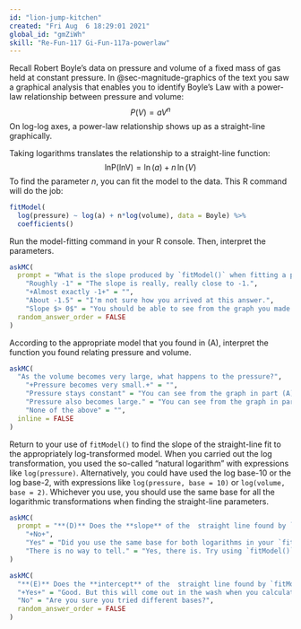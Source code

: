 ```yaml
---
id: "lion-jump-kitchen"
created: "Fri Aug  6 18:29:01 2021"
global_id: "gmZiWh"
skill: "Re-Fun-117 Gi-Fun-117a-powerlaw"
---
```


Recall Robert Boyle's data  on pressure and volume of a fixed mass of gas held at constant pressure. In @sec-magnitude-graphics of the text you saw a graphical analysis that enables you to identify Boyle's Law with a power-law relationship between pressure and volume: $$P(V) = a V^n$$ On log-log axes, a power-law relationship shows up as a straight-line graphically. 

Taking logarithms translates the relationship to a straight-line function:$$\text{lnP(lnV)} = \ln(a) + n\,  \ln(V)$$
To find the parameter $n$, you can fit the model to the data. This R command will do the job:


```r
fitModel(
  log(pressure) ~ log(a) + n*log(volume), data = Boyle) %>%
  coefficients()
```

Run the model-fitting command in your R console. Then, interpret the parameters.


```r
askMC(
  prompt = "What is the slope produced by `fitModel()` when fitting a power law model?",
    "Roughly -1" = "The slope is really, really close to -1.",
    "+Almost exactly -1+" = "",
    "About -1.5" = "I'm not sure how you arrived at this answer.",
    "Slope $> 0$" = "You should be able to see from the graph you made in part (1) that the slope is negative.",
  random_answer_order = FALSE
)
```

According to the appropriate model that you found in (A), interpret the function you found relating pressure and volume.


```r
askMC(
  "As the volume becomes very large, what happens to the pressure?",
    "+Pressure becomes very small.+" = "",
    "Pressure stays constant" = "You can see from the graph in part (A) that pressure does change with volume.",
    "Pressure also becomes large." = "You can see from the graph in part (A) that pressure goes down as volume goes up.",
    "None of the above" = "",
  inline = FALSE
)
```

Return to your use of `fitModel()` to find the slope of the straight-line fit to the appropriately log-transformed model. When you carried out the log transformation, you used the so-called "natural logarithm" with expressions like `log(pressure)`.  Alternatively, you could have used the log base-10 or the log base-2, with expressions like `log(pressure, base = 10)` or `log(volume, base = 2)`.  Whichever you use, you should use the same base for all the logarithmic transformations when finding the straight-line parameters.


```r
askMC(
  prompt = "**(D)** Does the **slope** of the  straight line found by `fitModel()` depend on which base is used?",
    "+No+",
    "Yes" = "Did you use the same base for both logarithms in your `fitModel()` expression?",
    "There is no way to tell." = "Yes, there is. Try using `fitModel()` with the different bases of log."
)
```

```r
askMC(
  "**(E)** Does the **intercept** of the  straight line found by `fitModel()` depend on which base is used?",
  "+Yes+" = "Good. But this will come out in the wash when you calculate the parameter $C$ in $C x^b$, since $C$ will be either $2^\\text{intercept}$ or $10^\\text{intercept}$ or $e^\\text{intercept}$ depending on the base log you use.",
  "No" = "Are you sure you tried different bases?",
  random_answer_order = FALSE
)
```


